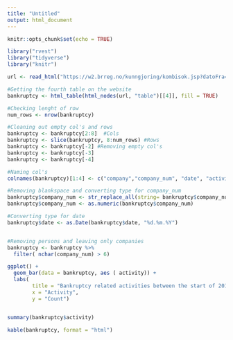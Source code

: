 ```yaml
---
title: "Untitled"
output: html_document
---
```


```r
knitr::opts_chunk$set(echo = TRUE)
```




```r

library("rvest")
library("tidyverse")
library("knitr")


```

```r


url <- read_html("https://w2.brreg.no/kunngjoring/kombisok.jsp?datoFra=01.01.2018&datoTil=02.10.2018&id_region=100&id_fylke=19&id_kommune=-+-+-&id_niva1=51&id_niva2=-+-+-&id_bransje1=0")

#Getting the fourth table on the website
bankruptcy <- html_table(html_nodes(url, "table")[[4]], fill = TRUE)

```



```r

#Checking lenght of row
num_rows <- nrow(bankruptcy)

#Cleaning out empty col's and rows
bankruptcy <- bankruptcy[2:8]  #Cols
bankruptcy <- slice(bankruptcy, 8:num_rows) #Rows
bankruptcy <- bankruptcy[-2] #Removing empty col's
bankruptcy <- bankruptcy[-3] 
bankruptcy <- bankruptcy[-4]

#Naming col's
colnames(bankruptcy)[1:4] <- c("company","company_num", "date", "activity") 

#Removing blankspace and converting type for company_num
bankruptcy$company_num <- str_replace_all(string= bankruptcy$company_num, pattern=" ", repl="")
bankruptcy$company_num <- as.numeric(bankruptcy$company_num)

#Converting type for date
bankruptcy$date <- as.Date(bankruptcy$date, "%d.%m.%Y")


#Removing persons and leaving only companies
bankruptcy <- bankruptcy %>%
  filter( nchar(company_num) > 6)

```



```r

ggplot() +
  geom_bar(data = bankruptcy, aes ( activity)) +
  labs(
        title = "Bankruptcy related activities between the start of 2018 and 02.10.2018",
        x = "Activity",
        y = "Count") 


summary(bankruptcy$activity)

kable(bankruptcy, format = "html")



```




